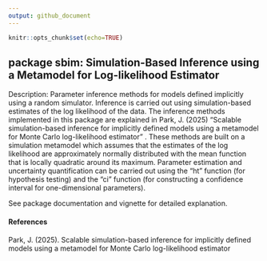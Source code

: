 ```yaml
---
output: github_document
---
```


```r
knitr::opts_chunk$set(echo=TRUE)
```

## package sbim: Simulation-Based Inference using a Metamodel for Log-likelihood Estimator

Description: Parameter inference methods for models defined implicitly using a random simulator. Inference is carried out using simulation-based estimates of the log likelihood of the data. The inference methods implemented in this package are explained in Park, J. (2025) "Scalable simulation-based inference for implicitly defined models using a metamodel for Monte Carlo log-likelihood estimator" \doi{10.48550/arxiv.2311.09446}. These methods are built on a simulation metamodel which assumes that the estimates of the log likelihood are approximately normally distributed with the mean function that is locally quadratic around its maximum. Parameter estimation and uncertainty quantification can be carried out using the "ht" function (for hypothesis testing) and the "ci" function (for constructing a confidence interval for one-dimensional parameters).

See package documentation and vignette for detailed explanation.

#### References
Park, J. (2025). Scalable simulation-based inference for implicitly defined models using a metamodel for Monte Carlo log-likelihood estimator \doi{10.48550/arxiv.2311.09446}
